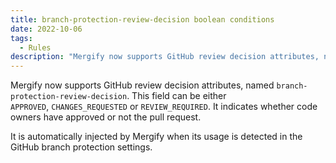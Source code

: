 ```yaml
---
title: branch-protection-review-decision boolean conditions
date: 2022-10-06
tags:
  - Rules
description: "Mergify now supports GitHub review decision attributes, named `branch-protection-review-decision`."
---
```


Mergify now supports GitHub review decision attributes, named `branch-protection-review-decision`. This field can be either `APPROVED`, `CHANGES_REQUESTED` or `REVIEW_REQUIRED`. It indicates whether code owners have approved or not the pull request.

It is automatically injected by Mergify when its usage is detected in the GitHub branch protection settings.
